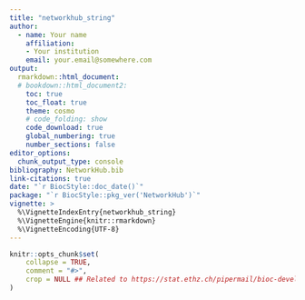 ```yaml
---
title: "networkhub_string"
author: 
  - name: Your name
    affiliation:
    - Your institution
    email: your.email@somewhere.com
output: 
  rmarkdown::html_document:
  # bookdown::html_document2:
    toc: true
    toc_float: true
    theme: cosmo
    # code_folding: show
    code_download: true
    global_numbering: true
    number_sections: false
editor_options: 
  chunk_output_type: console
bibliography: NetworkHub.bib
link-citations: true
date: "`r BiocStyle::doc_date()`"
package: "`r BiocStyle::pkg_ver('NetworkHub')`"
vignette: >
  %\VignetteIndexEntry{networkhub_string}
  %\VignetteEngine{knitr::rmarkdown}
  %\VignetteEncoding{UTF-8}  
---
```


```r
knitr::opts_chunk$set(
    collapse = TRUE,
    comment = "#>",
    crop = NULL ## Related to https://stat.ethz.ch/pipermail/bioc-devel/2020-April/016656.html
)
```
